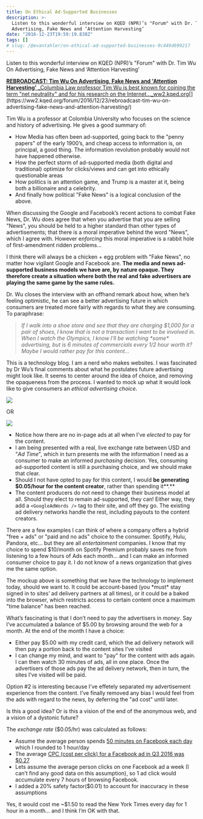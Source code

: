 ```yaml
---
title: On Ethical Ad-Supported Businesses
description: >-
  Listen to this wonderful interview on KQED (NPR)’s "Forum" with Dr. Tim Wu On
  Advertising, Fake News and ‘Attention Harvesting’
date: "2016-12-23T19:59:19.838Z"
tags: []
# slug: /@evantahler/on-ethical-ad-supported-businesses-9c449d699217
---
```


Listen to this wonderful interview on KQED (NPR)’s "Forum" with Dr. Tim Wu On Advertising, Fake News and ‘Attention Harvesting’

[**REBROADCAST: Tim Wu On Advertising, Fake News and 'Attention Harvesting'**
\_Columbia Law professor Tim Wu is best known for coining the term "net neutrality" and for his research on the Internet…\_ww2.kqed.org](https://ww2.kqed.org/forum/2016/12/23/rebroadcast-tim-wu-on-advertising-fake-news-and-attention-harvesting/ "https://ww2.kqed.org/forum/2016/12/23/rebroadcast-tim-wu-on-advertising-fake-news-and-attention-harvesting/")[](https://ww2.kqed.org/forum/2016/12/23/rebroadcast-tim-wu-on-advertising-fake-news-and-attention-harvesting/)

Tim Wu is a professor at Colombia University who focuses on the science and history of advertising. He gives a good summary of:

- How Media has often been ad-supported, going back to the "penny papers" of the early 1900’s, and cheap access to information is, on principal, a good thing. The information revolution probably would not have happened otherwise.
- How the perfect storm of ad-supported media (both digital and traditional) optimize for clicks/views and can get into ethically questionable areas
- How politics is an attention game, and Trump is a master at it, being both a billionaire and a celebrity.
- And finally how political "Fake News" is a logical conclusion of the above.

When discussing the Google and Facebook’s recent actions to combat Fake News, Dr. Wu does agree that when you advertise that you are selling "News", you should be held to a higher standard than other types of advertisements; that there is a moral imperative behind the word "News", which I agree with. However e*nforcing* this moral imperative is a rabbit hole of first-amendment ridden problems…

I think there will always be a chicken + egg problem with "Fake News", no matter how vigilant Google and Facebook are. **The media and news ad-supported business models we have are, by nature opaque. They therefore create a situation where both the real and fake advertisers are playing the same game by the same rules.**

Dr. Wu closes the interview with an offhand remark about how, when he’s feeling optimistic, he can see a better advertising future in which consumers are treated more fairly with regards to what they are consuming. To paraphrase:

> _If I walk into a shoe store and see that they are charging $1,000 for a pair of shoes, I know that is not a transaction I want to be involved in. When I watch the Olympics, I know I’ll be watching \*some\* advertising, but is 6 minutes of commercials every 1/2 hour worth it? Maybe I would rather pay for this content…_

This is a technology blog. I am a nerd who makes websites. I was fascinated by Dr Wu’s final comments about what he postulates future advertising might look like. It seems to center around the idea of choice, and removing the opaqueness from the process. I wanted to mock up what it would look like to give consumers an _ethical advertising_ _choice_.

![](/images/medium-export/1__xK9bq4wdiLuVelPx__MeqrA.png)

OR

![](/images/medium-export/1__JjPI1__tSIP__7rv5N0p__v9g.png)

- Notice how there are no in-page ads at all when I’ve _elected_ to pay for the content.
- I am being presented with a real, live exchange rate between USD and "_Ad Time_", which in turn presents me with the information I need as a consumer to make an informed _purchasing_ decision. Yes, consuming ad-supported content is still a purchasing choice, and we should make that clear.
- Should I not have opted to pay for this content, I would **be generating $0.05/hour for the content creator**, rather than spending it**.**
- The content producers do not need to change their business model at all. Should they elect to remain ad-supported, they can! Either way, they add a `<GoogleAdWords />` tag to their site, and off they go. The existing ad delivery networks handle the rest, including payouts to the content creators.

There are a few examples I can think of where a company offers a hybrid "free + ads" or "paid and no ads" choice to the consumer. Spotify, Hulu, Pandora, etc… but they are all _entertainment_ companies. I know that my choice to spend $10/month on Spotify Premium probably saves me from listening to a few hours of Ads each month… and I can make an informed consumer choice to pay it. I do not know of a news organization that gives me the same option.

The mockup above is something that we have the technology to implement today, should we want to. It could be account-based (you \*must\* stay signed in to sites’ ad delivery partners at all times), or it could be a baked into the browser, which restricts access to certain content once a maximum "time balance" has been reached.

What’s fascinating is that I don’t need to pay the advertisers in _money_. Say I’ve accumulated a balance of $5.00 by browsing around the web for a month. At the end of the month I have a choice:

- Either pay $5.00 with my credit card, which the ad delivery network will then pay a portion back to the content sites I’ve visited
- I can change my mind, and want to "pay" for the content with ads again. I can then watch 30 minutes of ads, all in one place. Once the advertisers of those ads pay the ad delivery network, then in turn, the sites I’ve visited will be paid.

Option #2 is interesting because I’ve effetely separated my advertisement experience from the content. I’ve finally removed any bias I would feel from the ads with regard to the news, by deferring the "ad cost" until later.

Is this a good idea? Or is this a vision of the end of the anonymous web, and a vision of a dystonic future?

The _exchange rate_ ($0.05/hr) was calculated as follows:

- Assume the average person spends [50 minutes on Facebook each day](http://www.businessinsider.com/how-much-time-do-people-spend-on-facebook-per-day-2016-4) which I rounded to 1 hour/day
- The average [CPC (cost per click) for a Facebook ad in Q3 2016 was $0.27](https://adespresso.com/academy/blog/facebook-ads-cost/)
- Lets assume the average person clicks on one Facebook ad a week (I can’t find any good data on this assumption), so 1 ad click would accumulate every 7 hours of browsing Facebook.
- I added a 20% safety factor($0.01) to account for inaccuracy in these assumptions

Yes, it would cost me ~$1.50 to read the New York Times every day for 1 hour in a month… and I think I’m OK with that.
